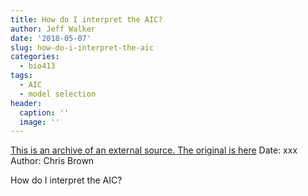 ```yaml
---
title: How do I interpret the AIC?
author: Jeff Walker
date: '2018-05-07'
slug: how-do-i-interpret-the-aic
categories:
  - bio413
tags:
  - AIC
  - model selection
header:
  caption: ''
  image: ''
---
```

[This is an archive of an external source. The original is here](http://www.seascapemodels.org/rstats/2018/04/13/how-to-use-the-AIC.html)
Date: xxx
Author: Chris Brown

How do I interpret the AIC?
